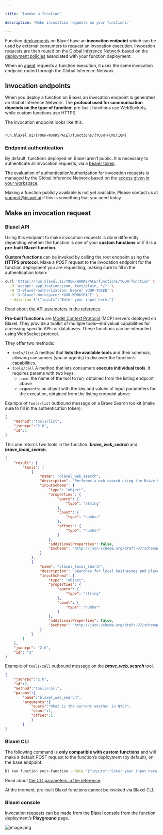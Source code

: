 ```yaml
---

title: 'Invoke a function'

description: 'Make invocation requests on your functions.'

---
```


Function [deployments](Overview%2015347e47b1ea8038813fef14c49dfd5e) on Blaxel have an **invocation endpoint** which can be used by external consumers to request an invocation execution. Invocation requests are then routed on the [Global Inference Network](../Models/Global-Inference-Network%2013847e47b1ea8199a2b3fa9c62f9e09e) based on the [deployment policies](../Model-Governance/Policies) associated with your function deployment. 

When an [agent](../Agents/Overview) requests a function execution, it uses the same invocation endpoint routed through the Global Inference Network.

## Invocation endpoints

When you deploy a function on Blaxel, an invocation endpoint is generated on Global Inference Network. The **protocol used for communication depends on the type of function**: pre-built functions use WebSockets, while custom functions use HTTPS.

The invocation endpoint looks like this:

```markdown Query function

run.blaxel.ai/{YOUR-WORKSPACE}/functions/{YOUR-FUNCTION}

```

### Endpoint authentication

By default, functions deployed on Blaxel aren’t public. It is necessary to authenticate all invocation requests, via a [bearer token](../Security/Access-tokens).

The evaluation of authentication/authorization for invocation requests is managed by the Global Inference Network based on the [access given in your workspace](../Security/Workspace-access-control).

<Info>Making a function publicly available is not yet available. Please contact us at [support@blaxel.ai](mailto:support@blaxel.ai) if this is something that you need today.</Info>

## Make an invocation request

### Blaxel API

Using this endpoint to make invocation requests is done differently depending whether the function is one of your **custom functions** or if it is a **pre-built Blaxel function.**

**Custom functions** can be invoked by calling the root endpoint using the **HTTPS protocol**. Make a *POST* request to the invocation endpoint for the function deployment you are requesting, making sure to fill in the authentication token:

```bash
curl 'https://run.blaxel.ai/YOUR-WORKSPACE/functions/YOUR-function' \
  -H 'accept: application/json, text/plain, */*' \
  -H 'X-Blaxel-Authorization: Bearer YOUR-TOKEN' \
  -H 'X-Blaxel-Workspace: YOUR-WORKSPACE' \
  --data-raw $'{"inputs":"Enter your input here."}'
```

<Info>Read about [the API parameters in the reference](https://docs.blaxel.ai/api-reference/inference).</Info>

**Pre-built functions** are [Model Context Protocol](https://github.com/modelcontextprotocol) (MCP) servers deployed on Blaxel. They provide a toolkit of multiple tools—individual capabilities for accessing specific APIs or databases. These functions can be interacted using WebSocket protocol. 

They offer two methods:

- `tools/list` A method that **lists the available tools** and their schemas, allowing consumers (you or agents) to discover the function’s capabilities.
- `tools/call` A method that lets consumers **execute individual tools**. It requires params with two keys:
    - `name`: the name of the tool to run, obtained from the listing endpoint above
    - `arguments`: an object with the key and values of input parameters for the execution, obtained from the listing endpoint above

Example of `tools/list` outbound message on a Brave Search toolkit (make sure to fill in the authentication token).

```json
{
	"method":"tools/list",
	"jsonrpc":"2.0",
	"id":1
}
```

This one returns two tools in the function: ***brave_web_search*** and ***brave_local_search***.

```json
{
    "result": {
        "tools": [
            {
                "name": "blaxel_web_search",
                "description": "Performs a web search using the Brave Search API, ideal for general queries, news, articles, and online content. Use this for broad information gathering, recent events, or when you need diverse web sources. Supports pagination, content filtering, and freshness controls. Maximum 20 results per request, with offset for pagination. ",
                "inputSchema": {
                    "type": "object",
                    "properties": {
                        "query": {
                            "type": "string"
                        },
                        "count": {
                            "type": "number"
                        },
                        "offset": {
                            "type": "number"
                        }
                    },
                    "additionalProperties": false,
                    "$schema": "http://json-schema.org/draft-07/schema#"
                }
            },
            {
                "name": "blaxel_local_search",
                "description": "Searches for local businesses and places using Brave's Local Search API. Best for queries related to physical locations, businesses, restaurants, services, etc. Returns detailed information including:\n- Business names and addresses\n- Ratings and review counts\n- Phone numbers and opening hours\nUse this when the query implies 'near me' or mentions specific locations. Automatically falls back to web search if no local results are found.",
                "inputSchema": {
                    "type": "object",
                    "properties": {
                        "query": {
                            "type": "string"
                        },
                        "count": {
                            "type": "number"
                        }
                    },
                    "additionalProperties": false,
                    "$schema": "http://json-schema.org/draft-07/schema#"
                }
            }
        ]
    },
    "jsonrpc": "2.0",
    "id": "1"
}
```

Example of `tools/call` outbound message on the ***brave_web_search*** tool.

```json
{
	"jsonrpc":"2.0",
	"id":2,
	"method":"tools/call",
	"params":{
		"name":"blaxel_web_search",
		"arguments":{
			"query":"What is the current weather in NYC?",
			"count":1,
			"offset":1
			}
		}
}
```

### Blaxel CLI

The following command is **only compatible with custom functions** and will make a default POST request to the function’s deployment (by default), on the base endpoint.

```bash
bl run function your-function --data '{"inputs":"Enter your input here."}'
```

<Info>Read about [the CLI parameters in the reference](https://docs.blaxel.ai/cli-reference/bl_run).</Info>

At the moment, pre-built Blaxel functions cannot be invoked via Blaxel CLI.

### Blaxel console

invocation requests can be made from the Blaxel console from the function deployment’s **Playground** page.

![image.png](Invoke-functions/image.png)